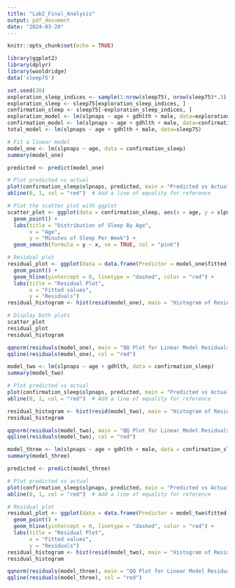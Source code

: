 ```yaml
---
title: "Lab2_Final_Analysis"
output: pdf_document
date: "2024-03-20"
---
```


```r
knitr::opts_chunk$set(echo = TRUE)
```

```r
library(ggplot2)
library(dplyr)
library(wooldridge)
data('sleep75')
```

```r
set.seed(30)
exploration_sleep_indices <- sample(1:nrow(sleep75), nrow(sleep75)*.3)
exploration_sleep <- sleep75[exploration_sleep_indices, ]
confirmation_sleep <- sleep75[-exploration_sleep_indices, ]
exploration_model <- lm(slpnaps ~ age + gdhlth + male, data=exploration_sleep)
confirmation_model <- lm(slpnaps ~ age + gdhlth + male, data=confirmation_sleep)
total_model <- lm(slpnaps ~ age + gdhlth + male, data=sleep75)
```


```r
# Fit a linear model
model_one <- lm(slpnaps ~ age, data = confirmation_sleep)
summary(model_one)

predicted <- predict(model_one)

# Plot predicted vs actual
plot(confirmation_sleep$slpnaps, predicted, main = "Predicted vs Actual", xlab = "Actual", ylab = "Predicted",ylim = c(3250,3700))
abline(0, 1, col = "red")  # Add a line of equality for reference

# Plot the scatter plot with ggplot
scatter_plot <- ggplot(data = confirmation_sleep, aes(x = age, y = slpnaps)) +
  geom_point() +
  labs(title = "Distribution of Sleep By Age",
       x = "Age",
       y = "Minutes of Sleep Per Week") +
  geom_smooth(formula = y ~ x, se = TRUE, col = "pink")

# Residual plot
residual_plot <- ggplot(data = data.frame(Predictor = model_one$fitted.values, Residuals = residuals(model_one)), aes(x = Predictor, y = Residuals)) +
  geom_point() +
  geom_hline(yintercept = 0, linetype = "dashed", color = "red") +
  labs(title = "Residual Plot",
       x = "Fitted values",
       y = "Residuals")
residual_histogram <- hist(resid(model_one), main = "Histogram of Residuals", xlab = "Residuals", breaks = 14)

# Display both plots
scatter_plot
residual_plot
residual_histogram

qqnorm(residuals(model_one), main = "QQ Plot for Linear Model Residuals")
qqline(residuals(model_one), col = "red")
```
```r
model_two <- lm(slpnaps ~ age + gdhlth, data = confirmation_sleep)
summary(model_two)

# Plot predicted vs actual
plot(confirmation_sleep$slpnaps, predicted, main = "Predicted vs Actual", xlab = "Actual", ylab = "Predicted",ylim = c(3250,3700))
abline(0, 1, col = "red")  # Add a line of equality for reference

residual_histogram <- hist(resid(model_two), main = "Histogram of Residuals", xlab = "Residuals", breaks = 14)
residual_histogram

qqnorm(residuals(model_two), main = "QQ Plot for Linear Model Residuals")
qqline(residuals(model_two), col = "red")
```
```r
model_three <- lm(slpnaps ~ age + gdhlth + male, data = confirmation_sleep)
summary(model_three)

predicted <- predict(model_three)

# Plot predicted vs actual
plot(confirmation_sleep$slpnaps, predicted, main = "Predicted vs Actual", xlab = "Actual", ylab = "Predicted",ylim = c(3250,3700))
abline(0, 1, col = "red")  # Add a line of equality for reference

# Residual plot
residual_plot <- ggplot(data = data.frame(Predictor = model_two$fitted.values, Residuals = residuals(model_three)), aes(x = Predictor, y = Residuals)) +
  geom_point() +
  geom_hline(yintercept = 0, linetype = "dashed", color = "red") +
  labs(title = "Residual Plot",
       x = "Fitted values",
       y = "Residuals")
residual_histogram <- hist(resid(model_two), main = "Histogram of Residuals", xlab = "Residuals", breaks = 14)
residual_histogram

qqnorm(residuals(model_three), main = "QQ Plot for Linear Model Residuals")
qqline(residuals(model_three), col = "red")
```


